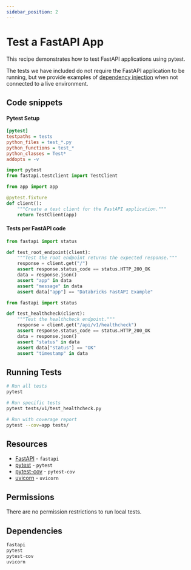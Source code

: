 ```yaml
---
sidebar_position: 2
---
```


# Test a FastAPI App

This recipe demonstrates how to test FastAPI applications using pytest.  

The tests we have included do not require the FastAPI application to be running, but we provide examples of [dependency injection](https://docs.pytest.org/en/4.6.x/fixture.html#fixtures-a-prime-example-of-dependency-injection) when not connected to a live environment.


## Code snippets

#### Pytest Setup

```ini title="pytest.ini"
[pytest]
testpaths = tests
python_files = test_*.py
python_functions = test_*
python_classes = Test*
addopts = -v 
```

```python title="tests/conftest.py"
import pytest
from fastapi.testclient import TestClient

from app import app

@pytest.fixture
def client():
    """Create a test client for the FastAPI application."""
    return TestClient(app)
```

#### Tests per FastAPI code

```python title="tests/test_app.py"
from fastapi import status

def test_root_endpoint(client):
    """Test the root endpoint returns the expected response."""
    response = client.get("/")
    assert response.status_code == status.HTTP_200_OK
    data = response.json()
    assert "app" in data
    assert "message" in data
    assert data["app"] == "Databricks FastAPI Example"
```

```python title="tests/v1/test_healthcheck.py"
from fastapi import status

def test_healthcheck(client):
    """Test the healthcheck endpoint."""
    response = client.get("/api/v1/healthcheck")
    assert response.status_code == status.HTTP_200_OK
    data = response.json()
    assert "status" in data
    assert data["status"] == "OK"
    assert "timestamp" in data
```

## Running Tests

```bash
# Run all tests
pytest

# Run specific tests
pytest tests/v1/test_healthcheck.py

# Run with coverage report
pytest --cov=app tests/
```

## Resources

- [FastAPI](https://pypi.org/project/fastapi/) - `fastapi`
- [pytest](https://pypi.org/project/pytest/) - `pytest`
- [pytest-cov](https://pypi.org/project/pytest-cov/) - `pytest-cov`
- [uvicorn](https://pypi.org/project/uvicorn/) - `uvicorn`

## Permissions

There are no permission restrictions to run local tests.

## Dependencies

```python title="requirements.txt"
fastapi
pytest
pytest-cov
uvicorn
``` 